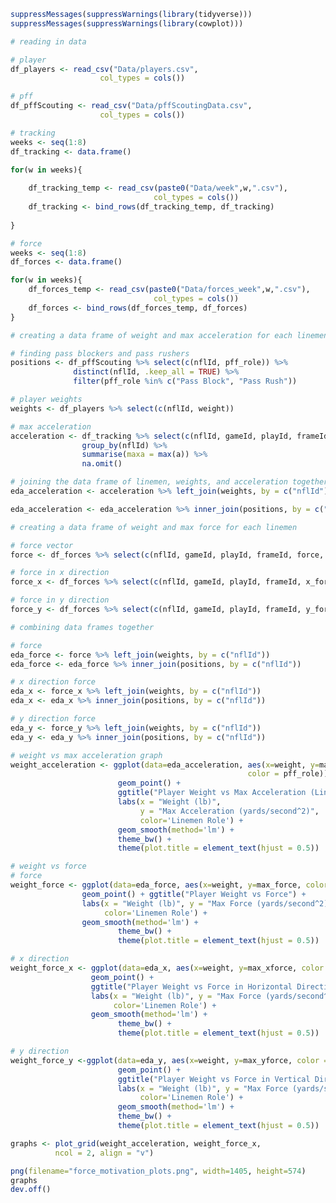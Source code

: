 
```{r}
suppressMessages(suppressWarnings(library(tidyverse)))
suppressMessages(suppressWarnings(library(cowplot)))
```

```{r}
# reading in data

# player
df_players <- read_csv("Data/players.csv",
                    col_types = cols())

# pff
df_pffScouting <- read_csv("Data/pffScoutingData.csv",
                    col_types = cols())

# tracking
weeks <- seq(1:8)
df_tracking <- data.frame()

for(w in weeks){
    
    df_tracking_temp <- read_csv(paste0("Data/week",w,".csv"),
                                col_types = cols())
    df_tracking <- bind_rows(df_tracking_temp, df_tracking)                            
    
}

# force
weeks <- seq(1:8)
df_forces <- data.frame()

for(w in weeks){
    df_forces_temp <- read_csv(paste0("Data/forces_week",w,".csv"),
                                col_types = cols())
    df_forces <- bind_rows(df_forces_temp, df_forces)                            
}
```

```{r}
# creating a data frame of weight and max acceleration for each linemen

# finding pass blockers and pass rushers
positions <- df_pffScouting %>% select(c(nflId, pff_role)) %>% 
              distinct(nflId, .keep_all = TRUE) %>% 
              filter(pff_role %in% c("Pass Block", "Pass Rush"))

# player weights
weights <- df_players %>% select(c(nflId, weight))

# max acceleration
acceleration <- df_tracking %>% select(c(nflId, gameId, playId, frameId, a)) %>% 
                group_by(nflId) %>% 
                summarise(maxa = max(a)) %>% 
                na.omit()

# joining the data frame of linemen, weights, and acceleration together
eda_acceleration <- acceleration %>% left_join(weights, by = c("nflId"))

eda_acceleration <- eda_acceleration %>% inner_join(positions, by = c("nflId"))
```

```{r}
# creating a data frame of weight and max force for each linemen

# force vector
force <- df_forces %>% select(c(nflId, gameId, playId, frameId, force, weight)) %>% group_by(nflId) %>% summarise(max_force = max(force)) %>% na.omit

# force in x direction
force_x <- df_forces %>% select(c(nflId, gameId, playId, frameId, x_force, weight)) %>% group_by(nflId) %>% summarise(max_xforce = max(x_force))

# force in y direction
force_y <- df_forces %>% select(c(nflId, gameId, playId, frameId, y_force, weight)) %>% group_by(nflId) %>% summarise(max_yforce = max(y_force))

# combining data frames together

# force
eda_force <- force %>% left_join(weights, by = c("nflId"))
eda_force <- eda_force %>% inner_join(positions, by = c("nflId"))

# x direction force
eda_x <- force_x %>% left_join(weights, by = c("nflId"))
eda_x <- eda_x %>% inner_join(positions, by = c("nflId"))

# y direction force
eda_y <- force_y %>% left_join(weights, by = c("nflId"))
eda_y <- eda_y %>% inner_join(positions, by = c("nflId"))

```

```{r}
# weight vs max acceleration graph
weight_acceleration <- ggplot(data=eda_acceleration, aes(x=weight, y=maxa, 
                                                     color = pff_role)) +
                        geom_point() + 
                        ggtitle("Player Weight vs Max Acceleration (Linemen)") + 
                        labs(x = "Weight (lb)", 
                             y = "Max Acceleration (yards/second^2)", 
                             color='Linemen Role') +
                        geom_smooth(method='lm') + 
                        theme_bw() + 
                        theme(plot.title = element_text(hjust = 0.5))

# weight vs force
# force
weight_force <- ggplot(data=eda_force, aes(x=weight, y=max_force, color = pff_role)) +
                geom_point() + ggtitle("Player Weight vs Force") + 
                labs(x = "Weight (lb)", y = "Max Force (yards/second^2)", 
                     color='Linemen Role') + 
                geom_smooth(method='lm') + 
                        theme_bw() + 
                        theme(plot.title = element_text(hjust = 0.5))

# x direction 
weight_force_x <- ggplot(data=eda_x, aes(x=weight, y=max_xforce, color = pff_role)) +
                  geom_point() + 
                  ggtitle("Player Weight vs Force in Horizontal Direction") + 
                  labs(x = "Weight (lb)", y = "Max Force (yards/second^2)", 
                       color='Linemen Role') + 
                  geom_smooth(method='lm') + 
                        theme_bw() + 
                        theme(plot.title = element_text(hjust = 0.5))

# y direction
weight_force_y <-ggplot(data=eda_y, aes(x=weight, y=max_yforce, color = pff_role)) +
                        geom_point() + 
                        ggtitle("Player Weight vs Force in Vertical Direction") + 
                        labs(x = "Weight (lb)", y = "Max Force (yards/second^2)", 
                             color='Linemen Role') + 
                        geom_smooth(method='lm') + 
                        theme_bw() + 
                        theme(plot.title = element_text(hjust = 0.5))

```

```{r}
graphs <- plot_grid(weight_acceleration, weight_force_x,
          ncol = 2, align = "v")

png(filename="force_motivation_plots.png", width=1405, height=574)
graphs
dev.off()
```

